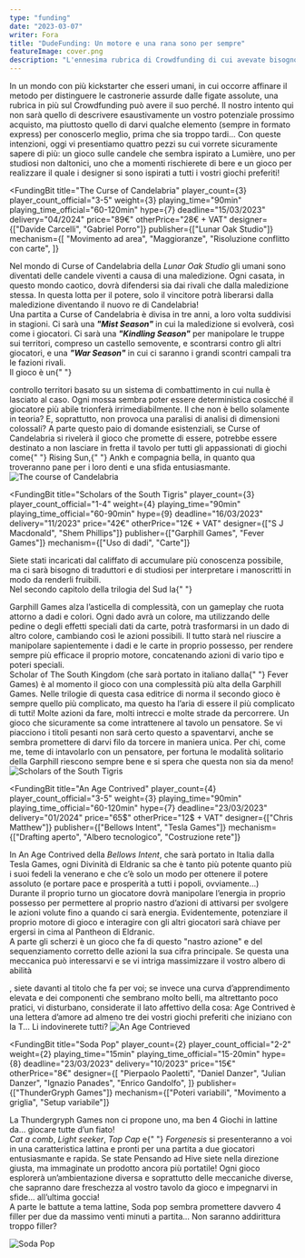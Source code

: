 ```yaml
---
type: "funding"
date: "2023-03-07"
writer: Fora
title: "DudeFunding: Un motore e una rana sono per sempre"
featureImage: cover.png
description: "L'ennesima rubrica di Crowdfunding di cui avevate bisogno senza saperlo!"
---
```


<FundingIntro>
  In un mondo con più kickstarter che esseri umani, in cui occorre affinare il
  metodo per distinguere le castronerie assurde dalle figate assolute, una
  rubrica in più sul Crowdfunding può avere il suo perché. Il nostro intento qui
  non sarà quello di descrivere esaustivamente un vostro potenziale prossimo
  acquisto, ma piuttosto quello di darvi qualche elemento (sempre in formato
  express) per conoscerlo meglio, prima che sia troppo tardi... Con queste
  intenzioni, oggi vi presentiamo quattro pezzi su cui vorrete sicuramente
  sapere di più: un gioco sulle candele che sembra ispirato a Lumière, uno per
  studiosi non daltonici, uno che a momenti rischierete di bere e un gioco per
  realizzare il quale i designer si sono ispirati a tutti i vostri giochi
  preferiti!
</FundingIntro>

<FundingBit
  title="The Curse of Candelabria"
  player_count={3}
  player_count_official="3-5"
  weight={3}
  playing_time="90min"
  playing_time_official="60-120min"
  hype={7}
  deadline="15/03/2023"
  delivery="04/2024"
  price="89€"
  otherPrice="28€ + VAT"
  designer={["Davide Carcelli", "Gabriel Porro"]}
  publisher={["Lunar Oak Studio"]}
  mechanism={[
    "Movimento ad area",
    "Maggioranze",
    "Risoluzione conflitto con carte",
  ]}
>
  Nel mondo di Curse of Candelabria della <em>Lunar Oak Studio</em> gli umani
  sono diventati delle candele viventi a causa di una maledizione. Ogni casata,
  in questo mondo caotico, dovrà difendersi sia dai rivali che dalla maledizione
  stessa. In questa lotta per il potere, solo il vincitore potrà liberarsi dalla
  maledizione diventando il nuovo re di Candelabria! <br />
  Una partita a Curse of Candelabria è divisa in tre anni, a loro volta suddivisi
  in stagioni. Ci sarà una <em>
    <strong>"Mist Season"</strong>
  </em> in cui la maledizione si evolverà, così come i giocatori. Ci sarà una <em>
    <strong>"Kindling Season"</strong>
  </em> per manipolare le truppe sui territori, compreso un castello semovente, e
  scontrarsi contro gli altri giocatori, e una <em>
    <strong>"War Season"</strong>
  </em> in cui ci saranno i grandi scontri campali tra le fazioni rivali. <br />
  Il gioco è un{" "}
  <Link to="/mechanisms/controllo-territori">controllo territori</Link> basato
  su un sistema di combattimento in cui nulla è lasciato al caso. Ogni mossa
  sembra poter essere deterministica cosicché il giocatore più abile trionferà
  irrimediabilmente. Il che non è bello solamente in teoria? E, soprattutto, non
  provoca una paralisi di analisi di dimensioni colossali? A parte questo paio
  di domande esistenziali, se Curse of Candelabria si rivelerà il gioco che
  promette di essere, potrebbe essere destinato a non lasciare in fretta il
  tavolo per tutti gli appassionati di giochi come{" "}
  <Link to="/reviews/rising-sun">Rising Sun</Link>,{" "}
  <Link to="/reviews/ankh">Ankh</Link> e compagnia bella, in quanto qua
  troveranno pane per i loro denti e una sfida entusiasmante.
</FundingBit>

<img src="game1.png?t=1" alt="The course of Candelabria" />

<FundingLink
  title="The course of Candelabria"
  link="https://www.kickstarter.com/projects/lunaroakstudio/the-curse-of-candelabria-0?ref=section-homepage-view-more-recommendations-p1/"
  small
/>

<FundingBit
  title="Scholars of the South Tigris"
  player_count={3}
  player_count_official="1-4"
  weight={4}
  playing_time="90min"
  playing_time_official="60-90min"
  hype={9}
  deadline="16/03/2023"
  delivery="11/2023"
  price="42€"
  otherPrice="12€ + VAT"
  designer={["S J Macdonald", "Shem Phillips"]}
  publisher={["Garphill Games", "Fever Games"]}
  mechanism={["Uso di dadi", "Carte"]}
>
  Siete stati incaricati dal califfato di accumulare più conoscenza possibile,
  ma ci sarà bisogno di traduttori e di studiosi per interpretare i manoscritti
  in modo da renderli fruibili.
  <br />
  Nel secondo capitolo della trilogia del Sud la{" "}
  <Link to="/publishers/garphill-games">Garphill Games</Link> alza l’asticella
  di complessità, con un gameplay che ruota attorno a dadi e colori. Ogni dado
  avrà un colore, ma utilizzando delle pedine o degli effetti speciali dati da
  carte, potrà trasformarsi in un dado di altro colore, cambiando così le azioni
  possibili. Il tutto starà nel riuscire a manipolare sapientemente i dadi e le
  carte in proprio possesso, per rendere sempre più efficace il proprio motore,
  concatenando azioni di vario tipo e poteri speciali.
  <br />
  Scholar of The South Kingdom (che sarà portato in italiano dalla{" "}
  <Link to="/publishers/fever-games">Fever Games</Link>) è al momento il gioco
  con una complessità più alta della Garphill Games. Nelle trilogie di questa
  casa editrice di norma il secondo gioco è sempre quello più complicato, ma
  questo ha l’aria di essere il più complicato di tutti! Molte azioni da fare,
  molti intrecci e molte strade da percorrere. Un gioco che sicuramente sa come
  intrattenere al tavolo un pensatore. Se vi piacciono i titoli pesanti non sarà
  certo questo a spaventarvi, anche se sembra promettere di darvi filo da
  torcere in maniera unica. Per chi, come me, teme di intavolarlo con un
  pensatore, per fortuna le modalità solitario della Garphill riescono sempre
  bene e si spera che questa non sia da meno!
</FundingBit>

<img src="game2.png?t=1" alt="Scholars of the South Tigris" />

<FundingLink
  title="Scholars of the South Tigris"
  link="https://www.kickstarter.com/projects/shem/scholars-of-the-south-tigris"
  small
/>

<FundingBit
  title="An Age Contrived"
  player_count={4}
  player_count_official="3-5"
  weight={3}
  playing_time="90min"
  playing_time_official="60-120min"
  hype={7}
  deadline="23/03/2023"
  delivery="01/2024"
  price="65$"
  otherPrice="12$ + VAT"
  designer={["Chris Matthew"]}
  publisher={["Bellows Intent", "Tesla Games"]}
  mechanism={["Drafting aperto", "Albero tecnologico", "Costruzione rete"]}
>
  In An Age Contrived della <em>Bellows Intent</em>, che sarà portato in Italia
  dalla <Link to="/publishers/tesla-games">Tesla Games</Link>, ogni Divinità di
  Eldranic sa che è tanto più potente quanto più i suoi fedeli la venerano e che
  c’è solo un modo per ottenere il potere assoluto (e portare pace e prosperità
  a tutti i popoli, ovviamente...) <br />
  Durante il proprio turno un giocatore dovrà manipolare l’energia in proprio possesso
  per permettere al proprio nastro d’azioni di attivarsi per svolgere le azioni volute
  fino a quando ci sarà energia. Evidentemente, potenziare il proprio motore di gioco
  e interagire con gli altri giocatori sarà chiave per ergersi in cima al Pantheon
  di Eldranic. <br />A parte gli scherzi è un gioco che fa di questo "nastro azione"
  e del sequenziamento corretto delle azioni la sua cifra principale. Se questa una
  meccanica può interessarvi e se vi intriga massimizzare il vostro <Link to="/mechanisms/albero-tecnologico">
    albero di abilità
  </Link>, siete davanti al titolo che fa per voi; se invece una curva d’apprendimento
  elevata e dei componenti che sembrano molto belli, ma altrettanto poco pratici,
  vi disturbano, considerate il lato affettivo della cosa: Age Contrived è una lettera
  d’amore ad almeno tre dei vostri giochi preferiti che iniziano con la T... Li indovinerete
  tutti?
</FundingBit>

<img src="game3.png?t=1" alt="An Age  Contrieved" />

<FundingLink
  title="An Age of Contrieved"
  link="https://www.kickstarter.com/projects/bellowsintent/an-age-contrived"
  small
/>

<FundingBit
  title="Soda Pop"
  player_count={2}
  player_count_official="2-2"
  weight={2}
  playing_time="15min"
  playing_time_official="15-20min"
  hype={8}
  deadline="23/03/2023"
  delivery="10/2023"
  price="15€"
  otherPrice="8€"
  designer={[
    "Pierpaolo Paoletti",
    "Daniel Danzer",
    "Julian Danzer",
    "Ignazio Panades",
    "Enrico Gandolfo",
  ]}
  publisher={["ThunderGryph Games"]}
  mechanism={["Poteri variabili", "Movimento a griglia", "Setup variabile"]}
>
  La <Link to="/publishers/thundergryph-games">Thundergryph Games</Link> non ci
  propone uno, ma ben 4 Giochi in lattine da… giocare tutte d’un fiato!
  <br />
  <em>Cat a comb</em>, <em>Light seeker</em>, <em> Top Cap </em> e{" "}
  <em>Forgenesis</em> si presenteranno a voi in una caratteristica lattina e
  pronti per una partita a due giocatori entusiasmante e rapida. Se state
  Pensando ad <Link to="/reviews/hive/">Hive</Link> siete nella direzione
  giusta, ma immaginate un prodotto ancora più portatile! Ogni gioco esplorerà
  un’ambientazione diversa e soprattutto delle meccaniche diverse, che sapranno
  dare freschezza al vostro tavolo da gioco e impegnarvi in sfide... all’ultima
  goccia! <br />A parte le battute a tema lattine, Soda pop sembra promettere
  davvero 4 filler per due da massimo venti minuti a partita… Non saranno
  addirittura troppo filler?
</FundingBit>

<img src="game4.png?t=1" alt="Soda Pop" />

<FundingLink
  title="Soda Pop"
  link="https://www.backerkit.com/c/thundergryph/soda-pop-collection"
  small
/>

